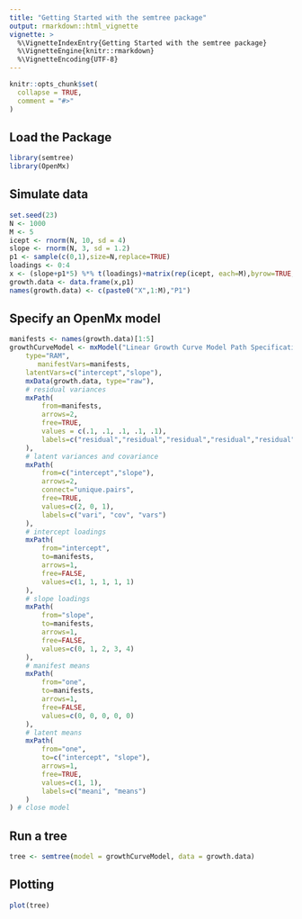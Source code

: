 ---
title: "Getting Started with the semtree package"
output: rmarkdown::html_vignette
vignette: >
  %\VignetteIndexEntry{Getting Started with the semtree package}
  %\VignetteEngine{knitr::rmarkdown}
  %\VignetteEncoding{UTF-8}
---

```{r, include = FALSE}
knitr::opts_chunk$set(
  collapse = TRUE,
  comment = "#>"
)
```

## Load the Package

```{r setup}
library(semtree)
library(OpenMx)
```

## Simulate data

```{r simdata}
set.seed(23)
N <- 1000
M <- 5
icept <- rnorm(N, 10, sd = 4)
slope <- rnorm(N, 3, sd = 1.2)
p1 <- sample(c(0,1),size=N,replace=TRUE)
loadings <- 0:4
x <- (slope+p1*5) %*% t(loadings)+matrix(rep(icept, each=M),byrow=TRUE,ncol=M)+rnorm(N*M, sd=.08)
growth.data <- data.frame(x,p1)
names(growth.data) <- c(paste0("X",1:M),"P1")
```

## Specify an OpenMx model

```{r}
manifests <- names(growth.data)[1:5]
growthCurveModel <- mxModel("Linear Growth Curve Model Path Specification",
    type="RAM",
       manifestVars=manifests,
    latentVars=c("intercept","slope"),
    mxData(growth.data, type="raw"),
    # residual variances
    mxPath(
        from=manifests,
        arrows=2,
        free=TRUE,
        values = c(.1, .1, .1, .1, .1),
        labels=c("residual","residual","residual","residual","residual")
    ),
    # latent variances and covariance
    mxPath(
        from=c("intercept","slope"),
        arrows=2,
        connect="unique.pairs",
        free=TRUE,
        values=c(2, 0, 1),
        labels=c("vari", "cov", "vars")
    ),
    # intercept loadings
    mxPath(
        from="intercept",
        to=manifests,
        arrows=1,
        free=FALSE,
        values=c(1, 1, 1, 1, 1)
    ),
    # slope loadings
    mxPath(
        from="slope",
        to=manifests,
        arrows=1,
        free=FALSE,
        values=c(0, 1, 2, 3, 4)
    ),
    # manifest means
    mxPath(
        from="one",
        to=manifests,
        arrows=1,
        free=FALSE,
        values=c(0, 0, 0, 0, 0)
    ),
    # latent means
    mxPath(
        from="one",
        to=c("intercept", "slope"),
        arrows=1,
        free=TRUE,
        values=c(1, 1),
        labels=c("meani", "means")
    )
) # close model
```

## Run a tree

```{r}
tree <- semtree(model = growthCurveModel, data = growth.data)
```

## Plotting

```{r}
plot(tree)
```